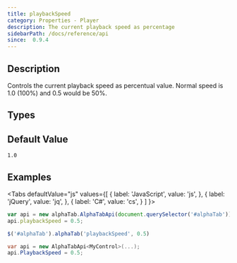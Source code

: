 ```yaml
---
title: playbackSpeed
category: Properties - Player
description: The current playback speed as percentage
sidebarPath: /docs/reference/api
since:  0.9.4
---
```


<SinceBadge since="0.9.4" />


## Description
Controls the current playback speed as percentual value. Normal speed is 1.0 (100%) and 0.5 would be 50%.

## Types

<TypeTable>
    <TypeRow type="all" name="double" />
</TypeTable>

## Default Value

`1.0`

## Examples

<Tabs
  defaultValue="js"
  values={[
    { label: 'JavaScript', value: 'js', },
    { label: 'jQuery', value: 'jq', },
    { label: 'C#', value: 'cs', }
  ]
}>
<TabItem value="js">

```js
var api = new alphaTab.AlphaTabApi(document.querySelector('#alphaTab'));
api.playbackSpeed = 0.5;
```

</TabItem>
<TabItem value="jq">

```js
$('#alphaTab').alphaTab('playbackSpeed', 0.5)
```

</TabItem>
<TabItem value="cs">

```csharp
var api = new AlphaTabApi<MyControl>(...);
api.PlaybackSpeed = 0.5;
```

</TabItem>
</Tabs>
